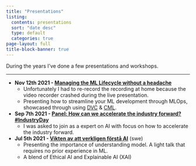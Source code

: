 ```yaml
---
title: "Presentations"
listing:
  contents: presentations
  sort: "date desc"
  type: default
  categories: true
page-layout: full
title-block-banner: true
---
```


During the years I've done a few presentations and workshops.

---

- **Nov 12th 2021 - [Managing the ML Lifecycle without a headache](https://www.youtube.com/watch?v=0eWEzwUnDkc)**
    - Unfortunately I had to re-record the recording at home because the video recorder crashed during the live presentation.
    - Presenting how to streamline your ML development through MLOps, showcased through using [DVC](https://dvc.org/) & [CML](https://cml.dev/).

- **Sep 7th 2021 - [Panel: How can we accelerate the industry forward? #IndustryDay](https://www.youtube.com/watch?v=F1mlmUbmAw0&t=7009s)**
    - I was asked to join as a expert on AI with focus on how to accelerate the industry forward.

- **Jul 5th 2021 - [Vikten av att verkligen förstå AI](https://www.youtube.com/watch?v=yl6B3X6PwCk)** (swe)
    - Presenting the importance of understanding model. A light talk that requires no prior experience in ML.
    - A blend of Ethical AI and Explainable AI (XAI)
